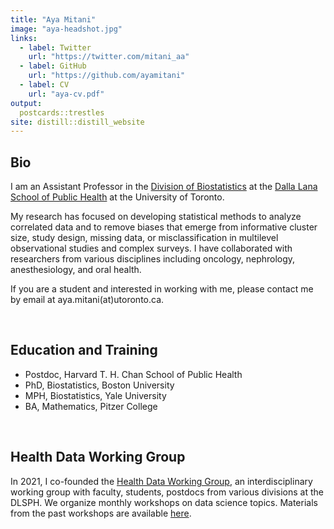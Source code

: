 ```yaml
---
title: "Aya Mitani"
image: "aya-headshot.jpg"
links:
  - label: Twitter
    url: "https://twitter.com/mitani_aa"
  - label: GitHub
    url: "https://github.com/ayamitani"
  - label: CV
    url: "aya-cv.pdf"
output:
  postcards::trestles
site: distill::distill_website
---
```

 
 
## **Bio**

I am an Assistant Professor in the [Division of Biostatistics](https://www.dlsph.utoronto.ca/division/biostatistics/) at the [Dalla Lana School of Public Health](https://www.dlsph.utoronto.ca/) at the University of Toronto. 
  
My research has focused on developing statistical methods to analyze correlated data and to remove biases that emerge from informative cluster size, study design, missing data, or misclassification in multilevel observational studies and complex surveys. I have collaborated with researchers from various disciplines including oncology, nephrology, anesthesiology, and oral health.
  
If you are a student and interested in working with me, please contact me by email at aya.mitani(at)utoronto.ca.

<br>

## **Education and Training**


* Postdoc, Harvard T. H. Chan School of Public Health
* PhD, Biostatistics, Boston University
* MPH, Biostatistics, Yale University
* BA, Mathematics, Pitzer College

<br>

## **Health Data Working Group**

In 2021, I co-founded the [Health Data Working Group](https://health-data-working-group.github.io/), an interdisciplinary working group with faculty, students, postdocs from various divisions at the DLSPH. We organize monthly workshops on data science topics. Materials from the past workshops are available [here](https://health-data-working-group.github.io/event/).




